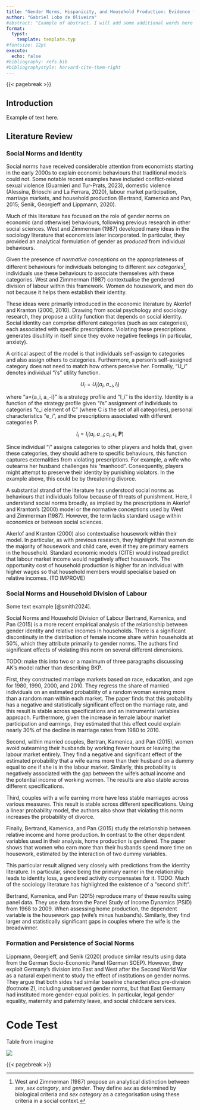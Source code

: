 ```yaml
---
title: "Gender Norms, Hispanicity, and Household Production: Evidence from the US"
author: "Gabriel Lobo de Oliveira"
#abstract: "Example of abstract. I will add some additional words here to make it bigger just for completenes. As such, I will have a better idea of what it looks like normally. Signed, sealed, delivered, by me, grabiel, el grande."
format:
  typst:
    template: template.typ
#fontsize: 12pt
execute: 
  echo: false
#bibliography: refs.bib
#bibliographystyle: harvard-cite-them-right
---
```


{{< pagebreak >}}

## Introduction

Example of text here.

## Literature Review

### Social Norms and Identity

Social norms have received considerable attention from economists starting in the early 2000s to explain economic behaviours that traditional models could not. Some notable recent examples have included conflict-related sexual violence (Guarnieri and Tur-Prats, 2023), domestic violence (Alessina, Brioschi and La Ferrara, 2020), labour market participation, marriage markets, and household production (Bertrand, Kamenica and Pan, 2015; Senik, Georgieff and Lippmann, 2020).

Much of this literature has focused on the role of gender norms on economic (and otherwise) behaviours, following previous research in other social sciences. West and Zimmerman (1987) developed many ideas in the sociology literature that economists later incorporated. In particular, they provided an analytical formulation of gender as *produced* from individual behaviours.

Given the presence of *normative conceptions* on the appropriateness of different behaviours for individuals belonging to different *sex categories*[^1], individuals use these behaviours to associate themselves with these categories. West and Zimmerman (1987) contextualise the gendered division of labour within this framework. Women do housework, and men do not because it helps them establish their identity.

[^1]: West and Zimmerman (1987) propose an analytical distinction between *sex*, *sex category*, and *gender*. They define *sex* as determined by biological criteria and *sex category* as a categorisation using these criteria in a social context.

These ideas were primarily introduced in the economic literature by Akerlof and Kranton (2000, 2010). Drawing from social psychology and sociology research, they propose a utility function that depends on social identity. Social identity can comprise different categories (such as sex categories), each associated with specific prescriptions. Violating these prescriptions generates disutility in itself since they evoke negative feelings (in particular, anxiety).

A critical aspect of the model is that individuals self-assign to categories and also assign others to categories. Furthermore, a person's self-assigned category does not need to match how others perceive her. Formally, "U_i" denotes individual "i's" utility function.

$$
U_i = U_i(a_i, a_{-i}, I_i)
$$

where "a={a_i, a_-i}" is a strategy profile and "I_i" is the identity. Identity is a function of the strategy profile given "i's" assignment of individuals to categories "c_i element of C" (where C is the set of all categories), personal characteristics "e_i", and the prescriptions associated with different categories P.

$$
I_i = I_i(a_i, a_{-i}; c_i, \epsilon_i, \textbf{P})
$$

Since individual "i" assigns categories to other players and holds that, given these categories, they should adhere to specific behaviours, this function captures externalities from violating prescriptions. For example, a wife who outearns her husband challenges his "manhood". Consequently, players might attempt to preserve their identity by punishing violators. In the example above, this could be by threatening divorce.

A substantial strand of the literature has understood social norms as behaviours that individuals follow because of threats of punishment. Here, I understand social norms broadly, as implied by the prescriptions in Akerlof and Kranton's (2000) model or the normative conceptions used by West and Zimmerman (1987). However, the term lacks standard usage within economics or between social sciences.

Akerlof and Kranton (2000) also contextualise housework within their model. In particular, as with previous research, they highlight that women do the majority of housework and child care, even if they are primary earners in the household. Standard economic models (CITE) would instead predict that labour market income would negatively affect housework. The opportunity cost of household production is higher for an individual with higher wages so that household members would specialise based on relative incomes. (TO IMPROVE)

### Social Norms and Household Division of Labour

Some text example [@smith2024].

Social Norms and Household Division of Labour
Bertrand, Kamenica, and Pan (2015) is a more recent empirical analysis of the relationship between gender identity and relative incomes in households. There is a significant discontinuity in the distribution of female income share within households at 50%, which they attribute primarily to gender norms. The authors find significant effects of violating this norm on several different dimensions.

TODO: make this into two or a maximum of three paragraphs discussing AK's model rather than describing BKP.

First, they constructed marriage markets based on race, education, and age for 1980, 1990, 2000, and 2010. They regress the share of married individuals on an estimated probability of a random woman earning more than a random man within each market. The paper finds that this probability has a negative and statistically significant effect on the marriage rate, and this result is stable across specifications and an instrumental variables approach. Furthermore, given the increase in female labour market participation and earnings, they estimated that this effect could explain nearly 30% of the decline in marriage rates from 1980 to 2010.

Second, within married couples, Bertran, Kamenica, and Pan (2015), women avoid outearning their husbands by working fewer hours or leaving the labour market entirely. They find a negative and significant effect of the estimated probability that a wife earns more than their husband on a dummy equal to one if she is in the labour market. Similarly, this probability is negatively associated with the gap between the wife's actual income and the potential income of working women. The results are also stable across different specifications.

Third, couples with a wife earning more have less stable marriages across various measures. This result is stable across different specifications. Using a linear probability model, the authors also show that violating this norm increases the probability of divorce.

Finally, Bertrand, Kamenica, and Pan (2015) study the relationship between relative income and home production. In contrast to the other dependent variables used in their analysis, home production is gendered. The paper shows that women who earn more than their husbands spend more time on housework, estimated by the interaction of two dummy variables.

This particular result aligned very closely with predictions from the identity literature. In particular, since being the primary earner in the relationship leads to identity loss, a gendered activity compensates for it. TODO: Much of the sociology literature has highlighted the existence of a "second shift".

Bertrand, Kamenica, and Pan (2015) reproduce many of these results using panel data. They use data from the Panel Study of Income Dynamics (PSID) from 1968 to 2009. When assessing home production, the dependent variable is the housework gap (wife's minus husband's). Similarly, they find larger and statistically significant gaps in couples where the wife is the breadwinner.

### Formation and Persistence of Social Norms

Lippmann, Georgieff, and Senik (2020) produce similar results using data from the German Socio-Economic Panel (German SOEP). However, they exploit Germany's division into East and West after the Second World War as a natural experiment to study the effect of institutions on gender norms. They argue that both sides had similar baseline characteristics pre-division (footnote 2), including unobserved gender norms, but that East Germany had instituted more gender-equal policies. In particular, legal gender equality, maternity and paternity leave, and social childcare services.

# Code Test

Table from imagine

![](regression_table.png){fig-align="center"}

{{< pagebreak >}}
